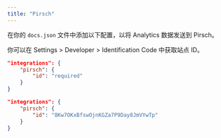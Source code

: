 ```yaml
---
title: "Pirsch"
---
```


在你的 `docs.json` 文件中添加以下配置，以将 Analytics 数据发送到 Pirsch。

你可以在 Settings > Developer > Identification Code 中获取站点 ID。

<CodeGroup>

```json docs.json 中的 Analytics 选项
"integrations": {
    "pirsch": {
        "id": "required"
    }
}
```

```json 示例
"integrations": {
    "pirsch": {
        "id": "8Kw7OKxBfswOjnKGZa7P9Day8JmVYwTp"
    }
}
```

</CodeGroup>
